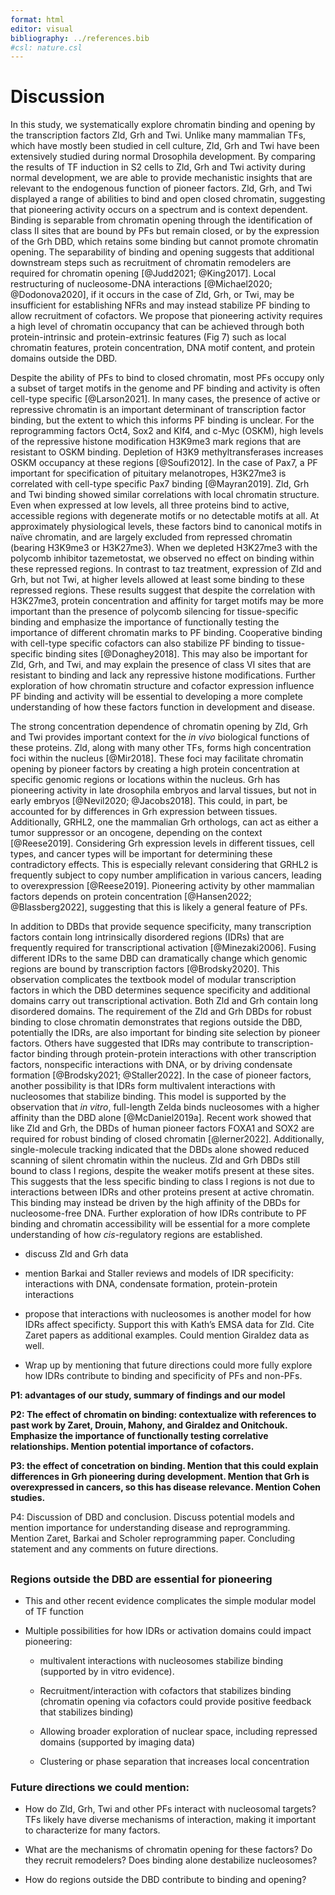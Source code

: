 ```yaml
---
format: html
editor: visual
bibliography: ../references.bib
#csl: nature.csl
---
```


# Discussion

In this study, we systematically explore chromatin binding and opening by the transcription factors Zld, Grh and Twi.
Unlike many mammalian TFs, which have mostly been studied in cell culture, Zld, Grh and Twi have been extensively studied during normal Drosophila development.
By comparing the results of TF induction in S2 cells to Zld, Grh and Twi activity during normal development, we are able to provide mechanistic insights that are relevant to the endogenous function of pioneer factors.
Zld, Grh, and Twi displayed a range of abilities to bind and open closed chromatin, suggesting that pioneering activity occurs on a spectrum and is context dependent.
Binding is separable from chromatin opening through the identification of class II sites that are bound by PFs but remain closed, or by the expression of the Grh DBD, which retains some binding but cannot promote chromatin opening.
The separability of binding and opening suggests that additional downstream steps such as recruitment of chromatin remodelers are required for chromatin opening [@Judd2021; @King2017].
Local restructuring of nucleosome-DNA interactions [@Michael2020; @Dodonova2020], if it occurs in the case of Zld, Grh, or Twi, may be insufficient for establishing NFRs and may instead stabilize PF binding to allow recruitment of cofactors.
We propose that pioneering activity requires a high level of chromatin occupancy that can be achieved through both protein-intrinsic and protein-extrinsic features (Fig 7) such as local chromatin features, protein concentration, DNA motif content, and protein domains outside the DBD.

Despite the ability of PFs to bind to closed chromatin, most PFs occupy only a subset of target motifs in the genome and PF binding and activity is often cell-type specific [@Larson2021].
In many cases, the presence of active or repressive chromatin is an important determinant of transcription factor binding, but the extent to which this informs PF binding is unclear.
For the reprogramming factors Oct4, Sox2 and Klf4, and c-Myc (OSKM), high levels of the repressive histone modification H3K9me3 mark regions that are resistant to OSKM binding.
Depletion of H3K9 methyltransferases increases OSKM occupancy at these regions [@Soufi2012].
In the case of Pax7, a PF important for specification of pituitary melanotropes, H3K27me3 is correlated with cell-type specific Pax7 binding [@Mayran2019].
Zld, Grh and Twi binding showed similar correlations with local chromatin structure.
Even when expressed at low levels, all three proteins bind to active, accessible regions with degenerate motifs or no detectable motifs at all.
At approximately physiological levels, these factors bind to canonical motifs in naïve chromatin, and are largely excluded from repressed chromatin (bearing H3K9me3 or H3K27me3).
When we depleted H3K27me3 with the polycomb inhibitor tazemetostat, we observed no effect on binding within these repressed regions.
In contrast to taz treatment, expression of Zld and Grh, but not Twi, at higher levels allowed at least some binding to these repressed regions.
These results suggest that despite the correlation with H3K27me3, protein concentration and affinity for target motifs may be more important than the presence of polycomb silencing for tissue-specific binding and emphasize the importance of functionally testing the importance of different chromatin marks to PF binding.
Cooperative binding with cell-type specific cofactors can also stabilize PF binding to tissue-specific binding sites [@Donaghey2018].
This may also be important for Zld, Grh, and Twi, and may explain the presence of class VI sites that are resistant to binding and lack any repressive histone modifications.
Further exploration of how chromatin structure and cofactor expression influence PF binding and activity will be essential to developing a more complete understanding of how these factors function in development and disease.

The strong concentration dependence of chromatin opening by Zld, Grh and Twi provides important context for the *in vivo* biological functions of these proteins.
Zld, along with many other TFs, forms high concentration foci within the nucleus [@Mir2018].
These foci may facilitate chromatin opening by pioneer factors by creating a high protein concentration at specific genomic regions or locations within the nucleus.
Grh has pioneering activity in late drosophila embryos and larval tissues, but not in early embryos [@Nevil2020; @Jacobs2018].
This could, in part, be accounted for by differences in Grh expression between tissues.
Additionally, GRHL2, one the mammalian Grh orthologs, can act as either a tumor suppressor or an oncogene, depending on the context [@Reese2019].
Considering Grh expression levels in different tissues, cell types, and cancer types will be important for determining these contradictory effects.
This is especially relevant considering that GRHL2 is frequently subject to copy number amplification in various cancers, leading to overexpression [@Reese2019].
Pioneering activity by other mammalian factors depends on protein concentration [@Hansen2022; @Blassberg2022], suggesting that this is likely a general feature of PFs.

In addition to DBDs that provide sequence specificity, many transcription factors contain long intrinsically disordered regions (IDRs) that are frequently required for transcriptional activation [@Minezaki2006].
Fusing different IDRs to the same DBD can dramatically change which genomic regions are bound by transcription factors [@Brodsky2020].
This observation complicates the textbook model of modular transcription factors in which the DBD determines sequence specificity and additional domains carry out transcriptional activation.
Both Zld and Grh contain long disordered domains.
The requirement of the Zld and Grh DBDs for robust binding to close chromatin demonstrates that regions outside the DBD, potentially the IDRs, are also important for binding site selection by pioneer factors.
Others have suggested that IDRs may contribute to transcription-factor binding through protein-protein interactions with other transcription factors, nonspecific interactions with DNA, or by driving condensate formation [@Brodsky2021; @Staller2022].
In the case of pioneer factors, another possibility is that IDRs form multivalent interactions with nucleosomes that stabilize binding.
This model is supported by the observation that *in vitro*, full-length Zelda binds nucleosomes with a higher affinity than the DBD alone [@McDaniel2019a].
Recent work showed that like Zld and Grh, the DBDs of human pioneer factors FOXA1 and SOX2 are required for robust binding of closed chromatin [@lerner2022].
Additionally, single-molecule tracking indicated that the DBDs alone showed reduced scanning of silent chromatin within the nucleus.
Zld and Grh DBDs still bound to class I regions, despite the weaker motifs present at these sites.
This suggests that the less specific binding to class I regions is not due to interactions between IDRs and other proteins present at active chromatin.
This binding may instead be driven by the high affinity of the DBDs for nucleosome-free DNA.
Further exploration of how IDRs contribute to PF binding and chromatin accessibility will be essential for a more complete understanding of how *cis-*regulatory regions are established.

-   discuss Zld and Grh data

-   mention Barkai and Staller reviews and models of IDR specificity: interactions with DNA, condensate formation, protein-protein interactions

-   propose that interactions with nucleosomes is another model for how IDRs affect specificty.
    Support this with Kath's EMSA data for Zld.
    Cite Zaret papers as additional examples.
    Could mention Giraldez data as well.

-   Wrap up by mentioning that future directions could more fully explore how IDRs contribute to binding and specificity of PFs and non-PFs.

**P1: advantages of our study, summary of findings and our model**

**P2: The effect of chromatin on binding: contextualize with references to past work by Zaret, Drouin, Mahony, and Giraldez and Onitchouk. Emphasize the importance of functionally testing correlative relationships. Mention potential importance of cofactors.**

**P3: the effect of concetration on binding. Mention that this could explain differences in Grh pioneering during development. Mention that Grh is overexpressed in cancers, so this has disease relevance. Mention Cohen studies.**

P4: Discussion of DBD and conclusion.
Discuss potential models and mention importance for understanding disease and reprogramming.
Mention Zaret, Barkai and Scholer reprogramming paper.
Concluding statement and any comments on future directions.

## 

### Regions outside the DBD are essential for pioneering

-   This and other recent evidence complicates the simple modular model of TF function

-   Multiple possibilities for how IDRs or activation domains could impact pioneering:

    -   multivalent interactions with nucleosomes stabilize binding (supported by in vitro evidence).

    -   Recruitment/interaction with cofactors that stabilizes binding (chromatin opening via cofactors could provide positive feedback that stabilizes binding)

    -   Allowing broader exploration of nuclear space, including repressed domains (supported by imaging data)

    -   Clustering or phase separation that increases local concentration

### Future directions we could mention:

-   How do Zld, Grh, Twi and other PFs interact with nucleosomal targets?
    TFs likely have diverse mechanisms of interaction, making it important to characterize for many factors.

-   What are the mechanisms of chromatin opening for these factors?
    Do they recruit remodelers?
    Does binding alone destabilize nucleosomes?

-   How do regions outside the DBD contribute to binding and opening?
